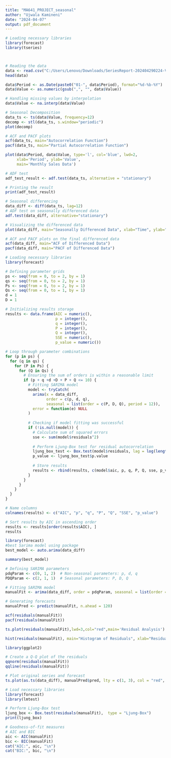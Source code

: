 ---
title: "MA641_PROJECT_seasonal"
author: "Ujwala Kamineni"
date: "2024-04-07"
output: pdf_document
---


```{r}
# Loading necessary libraries
library(forecast)
library(tseries)



# Reading the data
data <- read.csv("C:/Users/Lenovo/Downloads/SeriesReport-202404290224-V.csv", stringsAsFactors = FALSE, skip=7)
head(data)

data$Period <- as.Date(paste0("01-", data$Period), format="%d-%b-%Y")
data$Value <- as.numeric(gsub(",", "", data$Value))

# Handling missing values by interpolation
data$Value <- na.interp(data$Value)

# Seasonal Decomposition
data_ts <- ts(data$Value, frequency=12)  
decomp <- stl(data_ts, s.window="periodic")
plot(decomp)

# ACF and PACF plots
acf(data_ts, main="Autocorrelation Function")
pacf(data_ts, main="Partial Autocorrelation Function")


```

```{r}
plot(data$Period, data$Value, type='l', col='blue', lwd=2,
     xlab='Period', ylab='Value',
     main='Monthly Sales Data')

```

```{r}
# ADF test
adf_test_result <- adf.test(data_ts, alternative = "stationary")

# Printing the result
print(adf_test_result)
```

```{r}
# Seasonal differencing
data_diff <- diff(data_ts, lag=12)
# ADF test on seasonally differenced data
adf.test(data_diff, alternative="stationary")

```

```{r}
# Visualizing the differenced data
plot(data_diff, main="Seasonally Differenced Data", xlab="Time", ylab="Value")

# ACF and PACF plots on the final differenced data
acf(data_diff, main="ACF of Differenced Data")
pacf(data_diff, main="PACF of Differenced Data")

```



```{r}
# Loading necessary libraries
library(forecast)

# Defining parameter grids
ps <- seq(from = 0, to = 2, by = 1)
qs <- seq(from = 0, to = 2, by = 1)
Ps <- seq(from = 0, to = 2, by = 1)
Qs <- seq(from = 0, to = 1, by = 1)
d = 1
D = 1

# Initializing results storage
results <- data.frame(AIC = numeric(),
                      p = integer(),
                      q = integer(),
                      P = integer(),
                      Q = integer(),
                      SSE = numeric(),
                      p_value = numeric())

# Loop through parameter combinations
for (p in ps) {
  for (q in qs) {
    for (P in Ps) {
      for (Q in Qs) {
        # Ensuring the sum of orders is within a reasonable limit
        if (p + q +d +D + P + Q <= 10) {
          # Fitting SARIMA model
          model <- tryCatch(
            arima(x = data_diff, 
                  order = c(p, d, q), 
                  seasonal = list(order = c(P, D, Q), period = 12)),
            error = function(e) NULL
          )
          
          # Checking if model fitting was successful
          if (!is.null(model)) {
            # Calculate sum of squared errors
            sse <- sum(model$residuals^2)
            
            # Perform Ljung-Box test for residual autocorrelation
            ljung_box_test <- Box.test(model$residuals, lag = log(length(model$residuals)))
            p_value <- ljung_box_test$p.value
            
            # Store results
            results <- rbind(results, c(model$aic, p, q, P, Q, sse, p_value))
          }
        }
      }
    }
  }
}

# Name columns
colnames(results) <- c("AIC", "p", "q", "P", "Q", "SSE", "p_value")

# Sort results by AIC in ascending order
results <- results[order(results$AIC), ]
results
```

```{r}
library(forecast)
#best Sarima model using package
best_model <- auto.arima(data_diff)

summary(best_model)
```
```{r}

# Defining SARIMA parameters
pdqParam <- c(0, 1, 2)  # Non-seasonal parameters: p, d, q
PDQParam <- c(2, 1, 1)  # Seasonal parameters: P, D, Q

# Fitting SARIMA model
manualFit <- arima(data_diff, order = pdqParam, seasonal = list(order = PDQParam, period = 12))

# Generating forecasts
manualPred <- predict(manualFit, n.ahead = 120)
```


```{r}
acf(residuals(manualFit))
pacf(residuals(manualFit))

```
```{r}
ts.plot(residuals(manualFit),lwd=3,col="red",main='Residual Analysis') 
```


```{r}
hist(residuals(manualFit), main="Histogram of Residuals", xlab="Residuals", breaks=30)
```
```{r}
library(ggplot2)

# Create a Q-Q plot of the residuals
qqnorm(residuals(manualFit))
qqline(residuals(manualFit))
```
```{r}

# Plot original series and forecast
ts.plot(as.ts(data_diff), manualPred$pred, lty = c(1, 3), col = "red", lwd = 3)
```

```{r}
# Load necessary libraries
library(forecast)
library(lmtest)

# Perform Ljung-Box test
ljung_box <- Box.test(residuals(manualFit),  type = "Ljung-Box")
print(ljung_box)

# Goodness-of-fit measures
# AIC and BIC
aic <- AIC(manualFit)
bic <- BIC(manualFit)
cat("AIC:", aic, "\n")
cat("BIC:", bic, "\n")

```














































